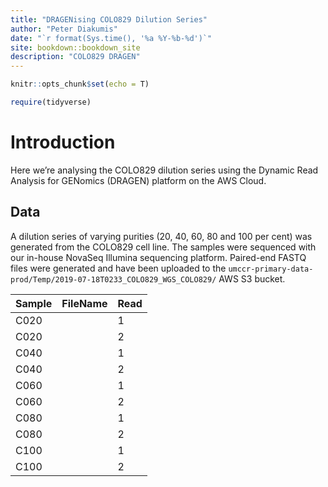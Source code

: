 ```yaml
--- 
title: "DRAGENising COLO829 Dilution Series"
author: "Peter Diakumis"
date: "`r format(Sys.time(), '%a %Y-%b-%d')`"
site: bookdown::bookdown_site
description: "COLO829 DRAGEN"
---
```


```r
knitr::opts_chunk$set(echo = T)
```

```r
require(tidyverse)
```


# Introduction
Here we're analysing the COLO829 dilution series using the Dynamic Read Analysis
for GENomics (DRAGEN) platform on the AWS Cloud.

## Data
A dilution series of varying purities (20, 40, 60, 80 and 100 per cent)
was generated from the COLO829 cell line.
The samples were sequenced with our in-house NovaSeq Illumina sequencing platform.
Paired-end FASTQ files were generated and have been uploaded to the
`umccr-primary-data-prod/Temp/2019-07-18T0233_COLO829_WGS_COLO829/` AWS S3 bucket.



| Sample  | FileName                       | Read |
|---------|--------------------------------|------|
| C020    |                                | 1    |
| C020    |                                | 2    |
| C040    |                                | 1    |
| C040    |                                | 2    |
| C060    |                                | 1    |
| C060    |                                | 2    |
| C080    |                                | 1    |
| C080    |                                | 2    |
| C100    |                                | 1    |
| C100    |                                | 2    |


